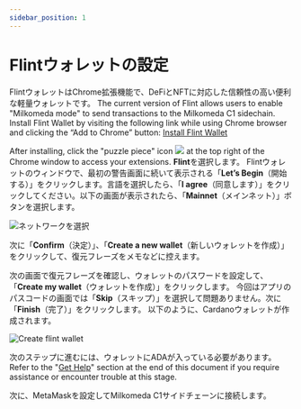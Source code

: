 ```yaml
---
sidebar_position: 1
---
```



# Flintウォレットの設定

FlintウォレットはChrome拡張機能で、DeFiとNFTに対応した信頼性の高い便利な軽量ウォレットです。 The current version of Flint allows users to enable "Milkomeda mode" to send transactions to the Milkomeda C1 sidechain. Install Flint Wallet by visiting the following link while using Chrome browser and clicking the “Add to Chrome” button: [Install Flint Wallet](https://chrome.google.com/webstore/detail/flint/hnhobjmcibchnmglfbldbfabcgaknlkj)

After installing, click the "puzzle piece" icon <img src={puzzleIcon} className="img-icon" /> at the top right of the Chrome window to access your extensions. **Flint**を選択します。 Flintウォレットのウィンドウで、最初の警告画面に続いて表示される「**Let’s Begin**（開始する）」をクリックします。言語を選択したら、「**I agree**（同意します）」をクリックしてください。以下の画面が表示されたら、「**Mainnet**（メインネット）」ボタンを選択します。

![ネットワークを選択](/img/pick-a-network.png)

次に「**Confirm**（決定）」、「**Create a new wallet**（新しいウォレットを作成）」をクリックして、復元フレーズをメモなどに控えます。

次の画面で復元フレーズを確認し、ウォレットのパスワードを設定して、「**Create my wallet**（ウォレットを作成）」をクリックします。 今回はアプリのパスコードの画面では「**Skip**（スキップ）」を選択して問題ありません。次に「**Finish**（完了）」をクリックします。 以下のように、Cardanoウォレットが作成されます。

![Create flint wallet](/img/create-cardano-wallet.png)

次のステップに進むには、ウォレットにADAが入っている必要があります。 Refer to the "[Get Help](../../get-help)" section at the end of this document if you require assistance or encounter trouble at this stage.

次に、MetaMaskを設定してMilkomeda C1サイドチェーンに接続します。
